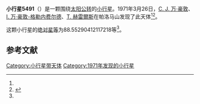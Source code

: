 {{Infobox planet
| bgcolour = #FFFFC0
| name = 5491 Kaulbach
| symbol = 
| image = 
| caption = 
| discovery = yes
| discovery_ref = 
| discoverer = [[科内利斯·约翰内斯·万·豪敦|C. J. 万·豪敦]]、[[英格丽·万·豪敦-格勒内费尔德|I. 万·豪敦-格勒内费尔德]]、[[湯姆·赫雷爾斯|T. 赫雷爾斯]]
| discovery_site = [[帕洛马山|帕洛马山]] 
| discovered = 1971年3月26日
| designations = yes
| mp_name = 
| named_after = 
| alt_names = 3128 T-1/ 1966 TL / 1966 VS / 1979 VY1 / 1979 YC1 / 1982 TC / 1990 DL9
| mp_category = [[主带小行星|主带小行星]]
| orbit_ref = <ref name="a">[http://ssd.jpl.nasa.gov/sbdb.cgi?sstr=5491 5491 Kaulbach] {{Wayback|url=http://ssd.jpl.nasa.gov/sbdb.cgi?sstr=5491 |date=20140824213825 }}，小行星數據庫瀏覽器（JPL Small-Body Database Browser）－[[美国国家航空航天局|美国国家航空航天局]]喷气推进实验室</ref>
| epoch = 2456400.5 (2013年4月18日更新)
| aphelion = {{convert|2.45636588686453|AU|km|3|abbr=on|lk=out}}
| perihelion = {{convert|1.904523603531415|AU|km|3|abbr=on}}
| semimajor = {{convert|2.180444745197973|AU|km|3|abbr=on}}
| eccentricity = 0.126543515
| period = 1176.023649 [[日|日]]<br />3.22[[儒略年|儒略年]]
| avg_speed = 
| inclination = 4.815459516139345
| asc_node = 332.6379958373229
| mean_anomaly = 
| arg_peri = 88.55290412117218
| satellites = 
| physical_characteristics = yes
| dimensions = 
| mass = 
| density = 
| surface_grav = 
| escape_velocity = 
| sidereal_day = 
| axial_tilt = 
| pole_ecliptic_lat = 
| pole_ecliptic_lon = 
| albedo = 
| temperatures= 
| temp_name1 = 
| mean_temp_1 = 
| max_temp_1 = 
| temp_name2 = 
| max_temp_2 = 
| spectral_type = 
| abs_magnitude = 88.55290412117218
}}

'''小行星5491'''（{{lang-en|5491 Kaulbach}}）是一颗围绕[[太阳|太阳]][[公转|公转]]的[[小行星|小行星]]。1971年3月26日，[[科内利斯·约翰内斯·万·豪敦|C. J. 万·豪敦]]、[[英格丽·万·豪敦-格勒内费尔德|I. 万·豪敦-格勒内费尔德]]、[[湯姆·赫雷爾斯|T. 赫雷爾斯]]在帕洛马山发现了此天体<ref name="a" /><ref>{{cite news|title=小行星列表|url=http://cfa-www.harvard.edu/iau/lists/NumberedMPs.txt|accessdate=2013-07-08|newspaper=哈佛大学|archive-date=2008-05-17|archive-url=https://web.archive.org/web/20080517010638/http://cfa-www.harvard.edu/iau/lists/NumberedMPs.txt|dead-url=no}}</ref>。

这颗小行星的[[绝对星等|绝对星等]]为88.55290412117218等<ref name="a" />。

==参考文献==
{{reflist}}
{{Minor Planet Number|[[小行星5490|小行星5490]]|[[小行星5492|小行星5492]]}}

{{小天体}}

[[Category:小行星带天体|Category:小行星带天体]]
[[Category:1971年发现的小行星|Category:1971年发现的小行星]]

{{asteroid-stub}}
